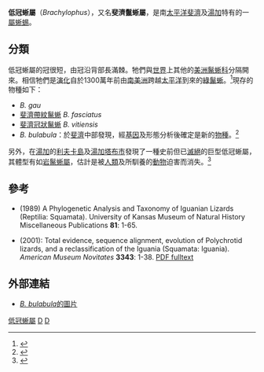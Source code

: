 {{Automatic taxobox
| taxon = Brachylophus
| authority = [[喬治·居維葉|Cuvier]], 1829
| image =Brachylophus_fasciatus.JPG
| image_caption = [[斐濟帶紋鬣蜥|斐濟帶紋鬣蜥]]
| range_map = Brachylophus sp. distribution.png
| subdivision_ranks = [[種|種]]
| subdivision =
* ''B. bulabula''
* ''B. gau''
* [[斐濟帶紋鬣蜥|斐濟帶紋鬣蜥]] ''B. fasciatus''
* [[斐濟冠狀鬣蜥|斐濟冠狀鬣蜥]] ''B. vitiensis''
}}

'''低冠蜥屬'''（''Brachylophus''），又名'''斐濟鬣蜥屬'''，是南[[太平洋|太平洋]][[斐濟|斐濟]]及[[湯加|湯加]]特有的一[[屬|屬]][[蜥蜴|蜥蜴]]。

==分類==
低冠蜥屬的冠很短，由冠沿背部長滿棘。牠們與[[世界|世界]]上其他的[[美洲鬣蜥科|美洲鬣蜥科]]分隔開來。相信牠們是[[演化|演化]]自於1300萬年前由[[南美洲|南美洲]]跨越[[太平洋|太平洋]]到來的[[綠鬣蜥|綠鬣蜥]]。<ref name="Cogger">{{cite journal en|last=Cogger|first=Harold|title=Voyage of the Banded Iguana|journal=Australia Natural History|year=1974|volume=18|issue=4|pages=144-9|accessdate=2008-10-07}}</ref>現存的物種如下：

* ''B. gau''
* [[斐濟帶紋鬣蜥|斐濟帶紋鬣蜥]] ''B. fasciatus''
* [[斐濟冠狀鬣蜥|斐濟冠狀鬣蜥]] ''B. vitiensis''
* ''B. bulabula''：於[[斐濟|斐濟]]中部發現，經[[基因|基因]]及形態分析後確定是新的[[物種|物種]]。<ref name="Hello">{{cite web|title=Hello hello: New iguanaspecies found in Fiji|publisher=Associated Press|location=Fiji|year=2008|url=http://news.yahoo.com/s/afp/scienceenvironmentspeciesiguana|accessdate=2008-10-06|date=2008-09-19}}</ref>

另外，在[[湯加|湯加]]的[[利夫卡島|利夫卡島]]及[[湯加塔布市|湯加塔布市]]發現了一種史前但已[[滅絕|滅絕]]的巨型低冠蜥屬，其體型有如[[岩鬣蜥屬|岩鬣蜥屬]]，估計是被[[人類|人類]]及所馴養的[[動物|動物]]迫害而消失。<ref name="Copeia">{{cite journal en|last=Pregill|first=Gregory K.|coauthors=Dye, Tom|title=Prehistoric Extinction of Giant Iguanas in Tonga|journal=Copeia|volume=1989|issue=2|pages=505-8|publisher=American Society of Ichthyologists and Herpetologists|date=1989|doi=10.2307/1445455|accessdate=2008-10-07}}</ref>

==參考==
{{Reflist}}
* {{aut|Frost, D.E. & Etheridge, R.E.}} (1989) A Phylogenetic Analysis and Taxonomy of Iguanian Lizards (Reptilia: Squamata). University of Kansas Museum of Natural History Miscellaneous Publications '''81''': 1-65.
* {{aut|Frost, D.R.; Etheridge, R.E.; Janies, D. & Titus, T.A.}} (2001): Total evidence, sequence alignment, evolution of Polychrotid lizards, and a reclassification of the Iguania (Squamata: Iguania). ''American Museum Novitates'' '''3343''': 1-38. [http://research.amnh.org/scicomp/pdfs/Frost_etal2001b.pdf PDF fulltext]{{Wayback|url=http://research.amnh.org/scicomp/pdfs/Frost_etal2001b.pdf |date=20080705154455 }}

==外部連結==
{{commonscat|Brachylophus}}
*[https://web.archive.org/web/20080923020211/http://online.wr.usgs.gov/ocw/htmlmail/2008/September/web/index.html ''B. bulabula''的圖片]
{{Taxonbar}}
[[Category:低冠蜥屬|]]
[[Category:美洲鬣蜥科|D]]
[[Category:1829年描述的分类群|D]]